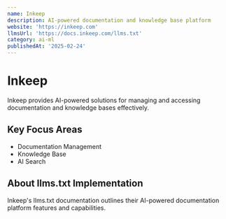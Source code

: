 ```yaml
---
name: Inkeep
description: AI-powered documentation and knowledge base platform
website: 'https://inkeep.com'
llmsUrl: 'https://docs.inkeep.com/llms.txt'
category: ai-ml
publishedAt: '2025-02-24'
---
```


# Inkeep

Inkeep provides AI-powered solutions for managing and accessing documentation and knowledge bases effectively.

## Key Focus Areas

- Documentation Management
- Knowledge Base
- AI Search

## About llms.txt Implementation

Inkeep's llms.txt documentation outlines their AI-powered documentation platform features and capabilities.
